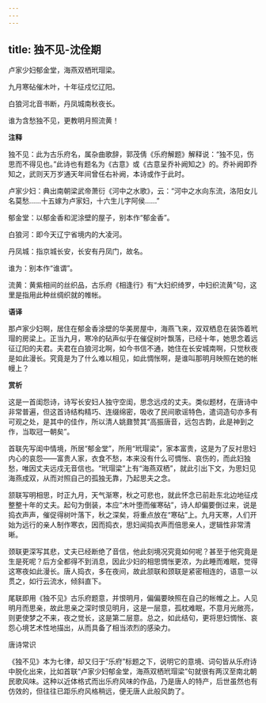 ```yaml
---
---
---
```

title: 独不见-沈佺期
---

卢家少妇郁金堂，海燕双栖玳瑁梁。

九月寒砧催木叶，十年征戍忆辽阳。

白狼河北音书断，丹凤城南秋夜长。

谁为含愁独不见，更教明月照流黄！

**注释**

独不见：此为古乐府名，属杂曲歌辞，郭茂倩《乐府解题》解释说：“独不见，伤思而不得见也。”此诗也有题名为《古意》或《古意呈乔补阙知之》的。乔补阙即乔知之，武则天万岁通天年间曾任右补阙，本诗或作于此时。

卢家少妇：典出南朝梁武帝萧衍《河中之水歌》，云：“河中之水向东流，洛阳女儿名莫愁……十五嫁为卢家妇，十六生儿字阿侯……”

郁金堂：以郁金香和泥涂壁的屋子，别本作“郁金香”。

白狼河：即今天辽宁省境内的大凌河。

丹凤城：指京城长安，长安有丹凤门，故名。

谁为：别本作“谁谓”。

流黄：黄紫相间的丝织品，古乐府《相逢行》有“大妇织绮罗，中妇织流黄”句，这里是指用此种丝绸织就的帷帐。

**语译**

那卢家少妇啊，居住在郁金香涂壁的华美房屋中，海燕飞来，双双栖息在装饰着玳瑁的房梁上。正当九月，寒冷的砧声似乎在催促树叶飘落，已经十年，她思念着远征辽阳的夫君。夫君在白狼河北啊，如今书信不通，她住在长安城南啊，只觉秋夜是如此漫长。究竟是为了什么难以相见，如此惆怅啊，是谁叫那明月映照在她的帐幔上？

**赏析**

这是一首闺怨诗，诗写长安妇人独守空闺，思念远戍的丈夫。类似题材，在唐诗中非常普遍，但这首诗结构精巧、连缀绵密，吸收了民间歌谣特色，遣词造句亦多有可观之处，是其中的佳作，所以清人姚鼐赞其“高振唐音，远包古韵，此是神到之作，当取冠一朝矣”。

首联先写闺中情境，所居“郁金堂”，所用“玳瑁梁”，家本富贵，这是为了反衬思妇内心的哀怨——富贵人家，衣食不愁，本来没有什么可惆怅、哀伤的，而此妇独愁，唯因丈夫远戍无音信也。“玳瑁梁”上有“海燕双栖”，就此引出下文，为思妇见海燕成双，从而对照自己的孤独无靠，乃起思夫之念。

颔联写明相思，时正九月，天气渐寒，秋之可悲也，就此怀念已前赴东北边地征戍整整十年的丈夫。起句为倒装，本应“木叶堕而催寒砧”，诗人却偏要倒过来，说是捣衣声声，催促得树叶落下，秋之深矣，将重点放在“寒砧”上。九月天寒，人们开始为远行的亲人制作寒衣，因而捣衣，思妇闻捣衣声而倍思亲人，逻辑性非常清晰。

颈联更深写其悲，丈夫已经断绝了音信，他此刻境况究竟如何呢？甚至于他究竟是生是死呢？后方全都得不到消息，因此少妇的相思惆怅更浓，为此睡而难眠，觉得这寒夜如此漫长。唐人捣衣，多在夜间，故此颔联和颈联是紧密相连的，语意一以贯之，如行云流水，倾斜直下。

尾联即用《独不见》古乐府题意，并恨明月，偏偏要映照在自己的帐帷之上。人见明月而思亲，故此思亲之深时恨见明月，这是一层意，孤枕难眠，不意月光敞亮，则更使梦之不来，夜之觉长，这是第二层意。总之，如此结句，更将思妇惆怅、哀怨心境艺术性地描出，从而具备了相当浓烈的感染力。

唐诗常识

《独不见》本为七律，却又归于“乐府”标题之下，说明它的意境、词句皆从乐府诗中脱化出来，比如首联“卢家少妇郁金堂，海燕双栖玳瑁梁”句就很有两汉至南北朝民歌风味。这种以近体格式而出乐府风味的作品，乃是唐人的特产，后世虽然也有仿效的，但往往已距乐府风格稍远，便无唐人此般风韵了。
